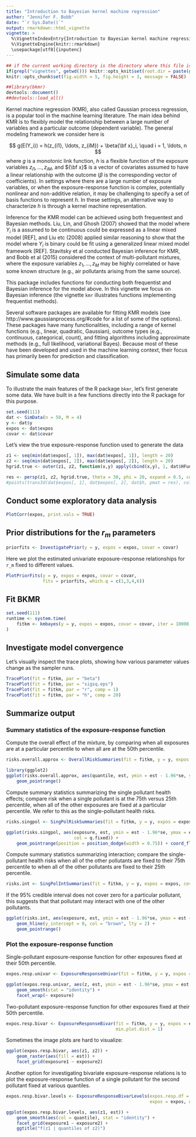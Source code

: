 ```yaml
---
title: "Introduction to Bayesian kernel machine regression"
author: "Jennifer F. Bobb"
date: "`r Sys.Date()`"
output: rmarkdown::html_vignette
vignette: >
  %\VignetteIndexEntry{Introduction to Bayesian kernel machine regression}
  %\VignetteEngine{knitr::rmarkdown}
  \usepackage[utf8]{inputenc}
---
```


```r
## if the current working directory is the directory where this file is located rather than the project directory, set the working directory to the project directory
if(grepl("vignettes", getwd())) knitr::opts_knit$set(root.dir = paste(getwd(), "..", sep = "/"))
knitr::opts_chunk$set(fig.width = 5, fig.height = 3, message = FALSE)
```

```r
##library(bkmr)
devtools::document()
##devtools::load_all()
```

Kernel machine regression (KMR), also called Gaussian process regression, is a popular tool in the machine learning literature. The main idea behind KMR is to flexibly model the relationship between a large number of variables and a particular outcome (dependent variable). The general modeling framework we consider here is 

$$
g(E(Y_i)) = h(z_{i1}, \ldots, z_{iM}) + \beta{\bf x}_i, \quad i = 1, \ldots, n
$$
where $g$ is a monotonic link function, $h$ is a flexible function of the exposure variables $z_{i1}, \ldots, z_{iM}$, and ${\bf x}$ is a vector of covariates assumed to have a linear relationship with the outcome ($\beta$ is the corresponding vector of coefficients). In settings where there are a large number of exposure variables, or when the exposure-response function is complex, potentially nonlinear and non-additive relation, it may be challenging to specify a set of basis functions to represent $h$. In these settings, an alternative way to characterize $h$ is through a kernel machine representation.

Inference for the KMR model can be achieved using both frequentest and Bayesian methods. Liu, Lin, and Ghosh (2007) showed that the model where $Y_i$ is a assumed to be continuous could be expressed as a linear mixed model [REF], and Liu etc (2008) applied similar reasoning to show that the model where $Y_i$ is binary could be fit using a generalized linear mixed model framework [REF]. Stavitsky et al conducted Bayesian inference for KMR, and Bobb et al (2015) considered the context of multi-pollutant mixtures, where the exposure variables $z_1, \ldots, z_M$ may be highly correlated or have some known structure (e.g., air pollutants arising from the same source). 

This package includes functions for conducting both frequentist and Bayesian inference for the model above. In this vignette we focus on Bayesian inference (the vignette `kmr` illustrates functions implementing frequentist methods).

Several software packages are available for fitting KMR models (see http://www.gaussianprocess.org/#code for a list of some of the options). These packages have many functionalities, including a range of kernel functions (e.g., linear, quadratic, Gaussian), outcome types (e.g., continuous, categorical, count), and fitting algorithms including approximate methods (e.g., full likelihood, variational Bayes). Because most of these have been developed and used in the machine learning context, their focus has primarily been for prediction and classification. 



<!-- 
Briefly, a kernel machine representation for $h$ depends on specifying a kernel function
--> 


## Simulate some data

To illustrate the main features of the R package `bkmr`, let's first generate some data. We have built in a few functions directly into the R package for this purpose.

```r
set.seed(111)
dat <- SimData(n = 50, M = 4)
y <- dat$y
expos <- dat$expos
covar <- dat$covar
```

Let's view the true exposure-response function used to generate the data
```r
z1 <- seq(min(dat$expos[, 1]), max(dat$expos[, 1]), length = 20)
z2 <- seq(min(dat$expos[, 2]), max(dat$expos[, 2]), length = 20)
hgrid.true <- outer(z1, z2, function(x,y) apply(cbind(x,y), 1, dat$HFun))

res <- persp(z1, z2, hgrid.true, theta = 30, phi = 20, expand = 0.5, col = "lightblue", xlab = "", ylab = "", zlab = "")
#points(trans3d(dat$expos[, 1], dat$expos[, 2], dat$h, pmat = res), col = "red", pch = 19, cex = 0.5)
```


## Conduct some exploratory data analysis

```r
PlotCorr(expos, print.vals = TRUE)
```

## Prior distributions for the $r_m$ parameters

```r
priorfits <- InvestigatePrior(y = y, expos = expos, covar = covar)
```

Here we plot the estimated univariate exposure-response relationships for `r_m` fixed to different values.
```r
PlotPriorFits(y = y, expos = expos, covar = covar, 
              fits = priorfits, which.q = c(1,3,4,6))
```

## Fit BKMR 

```r
set.seed(111)
runtime <- system.time(
    fitkm <- kmbayes(y = y, expos = expos, covar = covar, iter = 10000, quiet = TRUE, modsel = TRUE)
)
```

## Investigate model convergence

Let's visually inspect the trace plots, showing how various parameter values change as the sampler runs.

```r
TracePlot(fit = fitkm, par = "beta")
TracePlot(fit = fitkm, par = "sigsq.eps")
TracePlot(fit = fitkm, par = "r", comp = 1)
TracePlot(fit = fitkm, par = "h", comp = 20)
```

## Summarize output

### Summary statistics of the exposure-response function

Compute the overall effect of the mixture, by comparing when all exposures are at a particular percentile to when all are at the 50th percentile.

```r
risks.overall.approx <- OverallRiskSummaries(fit = fitkm, y = y, expos = expos, covar = covar)
```

```r
library(ggplot2)
ggplot(risks.overall.approx, aes(quantile, est, ymin = est - 1.96*se, ymax = est + 1.96*se)) + 
    geom_pointrange()
```

Compute summary statistics summarizing the single pollutant health effects; compare risk when a single pollutant is at the 75th versus 25th percentile, when all of the other exposures are fixed at a particular percentile. We refer to this as the single-pollutant health risks.

```r
risks.singpol <- SingPolRiskSummaries(fit = fitkm, y = y, expos = expos, covar = covar)
```

```r
ggplot(risks.singpol, aes(exposure, est, ymin = est - 1.96*se, ymax = est + 1.96*se, 
                          col = q.fixed)) + 
    geom_pointrange(position = position_dodge(width = 0.75)) + coord_flip()
```

Compute summary statistics summarizing interaction; compare the single-pollutant health risks when all of the other pollutants are fixed to their 75th percentile to when all of the other pollutants are fixed to their 25th percentile.

```r
risks.int <- SingPolIntSummaries(fit = fitkm, y = y, expos = expos, covar = covar)
```

If the 95% credible interval does not cover zero for a particular pollutant, this suggests that that pollutant may interact with one of the other pollutants.
```r
ggplot(risks.int, aes(exposure, est, ymin = est - 1.96*se, ymax = est + 1.96*se)) + 
    geom_hline(y_intercept = 0, col = "brown", lty = 2) +
    geom_pointrange()
```

### Plot the exposure-response function

Single-pollutant exposure-response function for other exposures fixed at their 50th percentile.

```r
expos.resp.univar <- ExposureResponseUnivar(fit = fitkm, y = y, expos = expos, covar = covar)
```

```r
ggplot(expos.resp.univar, aes(z, est, ymin = est - 1.96*se, ymax = est + 1.96*se)) + 
    geom_smooth(stat = "identity") + 
    facet_wrap(~ exposure)
```

Two-pollutant exposure-response function for other exposures fixed at their 50th percentile.

```r
expos.resp.bivar <- ExposureResponseBivar(fit = fitkm, y = y, expos = expos, covar = covar, 
                                          min.plot.dist = 1)
```

Sometimes the image plots are hard to visualize:
```r
ggplot(expos.resp.bivar, aes(z1, z2)) + 
    geom_raster(aes(fill = est)) + 
    facet_grid(exposure1 ~ exposure2)
```

Another option for investigating bivariate exposure-response relations is to plot the exposure-response function of a single pollutant for the second pollutant fixed at various quantiles.
```r
expos.resp.bivar.levels <- ExposureResponseBivarLevels(expos.resp.df = expos.resp.bivar, 
                                                       expos = expos, qs = c(0.25, 0.5, 0.75))
```

```r
ggplot(expos.resp.bivar.levels, aes(z1, est)) + 
    geom_smooth(aes(col = quantile), stat = "identity") + 
    facet_grid(exposure1 ~ exposure2) +
    ggtitle("f(z1 | quantiles of z2)")
```

































